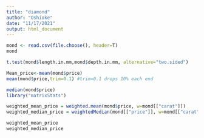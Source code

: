 ```yaml
---
title: "diamond"
author: "Oshioke"
date: "11/17/2021"
output: html_document
---
```


```r
mond <- read.csv(file.choose(), header=T)
mond
```

```r
t.test(mond$length.in.mm,mond$depth.in.mm, alternative="two.sided")
```

```r
Mean_price<-mean(mond$price)
mean(mond$price,trim=0.1) #trim=0.1 drops 10% each end
```
```r
median(mond$price)
library("matrixStats")
```

```r
weighted_mean_price = weighted.mean(mond$price, w=mond[["carat"]])
weighted_median_price = weightedMedian(mond[["price"]], w=mond[["carat"]])

weighted_mean_price
weighted_median_price
```
